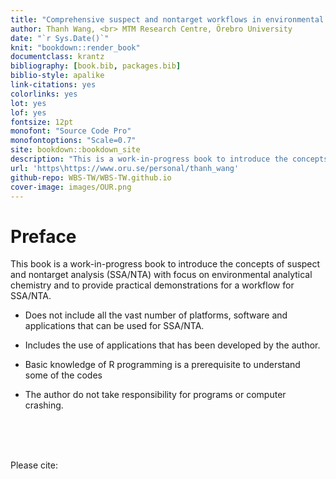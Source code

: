 ```yaml
---
title: "Comprehensive suspect and nontarget workflows in environmental analysis using GC and LC-HRMS: a tutorial using R"
author: Thanh Wang, <br> MTM Research Centre, Örebro University
date: "`r Sys.Date()`"
knit: "bookdown::render_book"
documentclass: krantz
bibliography: [book.bib, packages.bib]
biblio-style: apalike
link-citations: yes
colorlinks: yes
lot: yes
lof: yes
fontsize: 12pt
monofont: "Source Code Pro"
monofontoptions: "Scale=0.7"
site: bookdown::bookdown_site
description: "This is a work-in-progress book to introduce the concepts of suspect and nontarget analysis (SSA/NTA) with focus on environmental analytical chemistry and to provide practical demonstrations for a workflow for SSA/NTA."
url: 'https\https://www.oru.se/personal/thanh_wang'
github-repo: WBS-TW/WBS-TW.github.io
cover-image: images/OUR.png
---
```

<!-- If you need PDF output, uncomment bookdown::pdf_book above in YAML. You will need a LaTeX installation, e.g., https://yihui.name/tinytex/ -->


# Preface {-}

This book is a work-in-progress book to introduce the concepts of suspect and nontarget analysis (SSA/NTA) with focus on environmental analytical chemistry and to provide practical demonstrations for a workflow for SSA/NTA.

- Does not include all the vast number of platforms, software and applications that can be used for SSA/NTA. <br>

- Includes the use of applications that has been developed by the author.

* Basic knowledge of R programming is a prerequisite to understand some of the codes
* The author do not take responsibility for programs or computer crashing.  

<br><br><br>

Please cite: 
